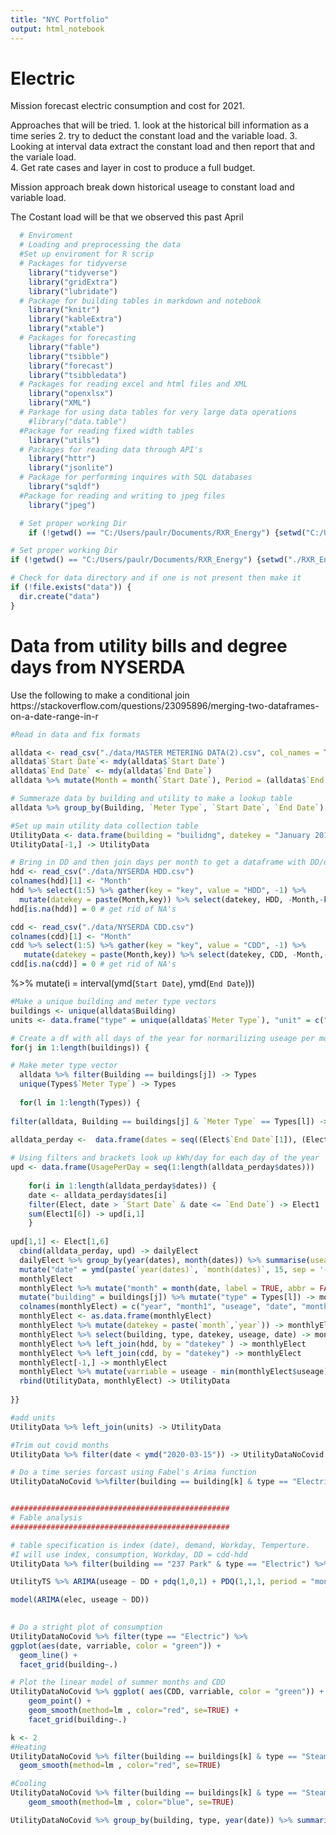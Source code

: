 ```yaml
---
title: "NYC Portfolio"
output: html_notebook
---
```


# Electric   
Mission forecast electric consumption and cost for 2021. 

Approaches that will be tried. 
1. look at the historical bill information as a time series
2. try to deduct the constant load and the variable load. 
3. Looking at interval data extract the constant load and then report that and the variale load.  
4. Get rate cases and layer in cost to produce a full budget. 

Mission approach break down historical useage to constant load and variable load. 


The Costant load will be that we observed this past April 

```r
  # Enviroment 
  # Loading and preprocessing the data
  #Set up enviroment for R scrip  
  # Packages for tidyverse 
    library("tidyverse")
    library("gridExtra")
    library("lubridate")
  # Package for building tables in markdown and notebook 
    library("knitr")
    library("kableExtra") 
    library("xtable")
  # Packages for forecasting
    library("fable")
    library("tsibble")
    library("forecast")
    library("tsibbledata")
  # Packages for reading excel and html files and XML
    library("openxlsx")
    library("XML")
  # Parkage for using data tables for very large data operations
    #library("data.table")
  #Package for reading fixed width tables
    library("utils")
  # Packages for reading data through API's 
    library("httr")
    library("jsonlite")
  # Package for performing inquires with SQL databases 
    library("sqldf")
  #Package for reading and writing to jpeg files
    library("jpeg")

  # Set proper working Dir 
    if (!getwd() == "C:/Users/paulr/Documents/RXR_Energy") {setwd("C:/Users/paulr/Documents/RXR_Energy")}

# Set proper working Dir
if (!getwd() == "C:/Users/paulr/Documents/RXR_Energy") {setwd("./RXR_Energy")}

# Check for data directory and if one is not present then make it
if (!file.exists("data")) {
  dir.create("data")
}

```

# Data from utility bills and degree days from NYSERDA 
Use the following to make a conditional join https://stackoverflow.com/questions/23095896/merging-two-dataframes-on-a-date-range-in-r


```r
#Read in data and fix formats

alldata <- read_csv("./data/MASTER METERING DATA(2).csv", col_names = TRUE, col_types = "cccccddcd")
alldata$`Start Date`<- mdy(alldata$`Start Date`)
alldata$`End Date` <- mdy(alldata$`End Date`)
alldata %>% mutate(Month = month(`Start Date`), Period = (alldata$`End Date`- alldata$`Start Date`))  -> alldata

# Summeraze data by building and utility to make a lookup table
alldata %>% group_by(Building, `Meter Type`, `Start Date`, `End Date`) %>% summarise(Usage = sum(Usage)) %>% mutate(Usage_Day = Usage / as.numeric(`End Date` - `Start Date`)) -> alldata

#Set up main utility data collection table 
UtilityData <- data.frame(building = "builidng", datekey = "January 2017", kWh = 1, date = ymd("2017-01-05"), HDD = 1, CDD = 1, varriable = 1 )
UtilityData[-1,] -> UtilityData

# Bring in DD and then join days per month to get a dataframe with DD/day to then combine with the main alldata
hdd <- read_csv("./data/NYSERDA HDD.csv")
colnames(hdd)[1] <- "Month"
hdd %>% select(1:5) %>% gather(key = "key", value = "HDD", -1) %>%
  mutate(datekey = paste(Month,key)) %>% select(datekey, HDD, -Month,-key) -> hdd
hdd[is.na(hdd)] = 0 # get rid of NA's

cdd <- read_csv("./data/NYSERDA CDD.csv")
colnames(cdd)[1] <- "Month"
cdd %>% select(1:5) %>% gather(key = "key", value = "CDD", -1) %>%
   mutate(datekey = paste(Month,key)) %>% select(datekey, CDD, -Month,-key) -> cdd
cdd[is.na(cdd)] = 0 # get rid of NA's


```


%>% mutate(i = interval(ymd(`Start Date`), ymd(`End Date`)))


```r
#Make a unique building and meter type vectors
buildings <- unique(alldata$Building)
units <- data.frame("type" = unique(alldata$`Meter Type`), "unit" = c("kWh", "MLbs", "hcf", "hcf", "hcf", "gal", "Therms", "hcf"))

# Create a df with all days of the year for normarilizing useage per month
for(j in 1:length(buildings)) {

# Make meter type vector
  alldata %>% filter(Building == buildings[j]) -> Types
  unique(Types$`Meter Type`) -> Types
  
  for(l in 1:length(Types)) {
  
filter(alldata, Building == buildings[j] & `Meter Type` == Types[l]) ->   Elect

alldata_perday <-  data.frame(dates = seq((Elect$`End Date`[1]), (Elect$`End Date`[length(Elect$`End Date`)]), by = "day"))  
 
# Using filters and brackets look up kWh/day for each day of the year 
upd <- data.frame(UsagePerDay = seq(1:length(alldata_perday$dates)))
  
    for(i in 1:length(alldata_perday$dates)) {
    date <- alldata_perday$dates[i]
    filter(Elect, date > `Start Date` & date <= `End Date`) -> Elect1
    sum(Elect1[6]) -> upd[i,1]
    }
  
upd[1,1] <- Elect[1,6]
  cbind(alldata_perday, upd) -> dailyElect
  dailyElect %>% group_by(year(dates), month(dates)) %>% summarise(useage = sum(UsagePerDay)) %>%
  mutate("date" = ymd(paste(`year(dates)`, `month(dates)`, 15, sep = '-')))  ->
  monthlyElect
  monthlyElect %>% mutate("month" = month(date, label = TRUE, abbr = FALSE)) %>%
  mutate("building" = buildings[j]) %>% mutate("type" = Types[l]) -> monthlyElect
  colnames(monthlyElect) = c("year", "month1", "useage", "date", "month", "building", "type")
  monthlyElect <- as.data.frame(monthlyElect)
  monthlyElect %>% mutate(datekey = paste(`month`,`year`)) -> monthlyElect
  monthlyElect %>% select(building, type, datekey, useage, date) -> monthlyElect
  monthlyElect %>% left_join(hdd, by = "datekey" ) -> monthlyElect
  monthlyElect %>% left_join(cdd, by = "datekey") -> monthlyElect
  monthlyElect[-1,] -> monthlyElect
  monthlyElect %>% mutate(varriable = useage - min(monthlyElect$useage)) -> monthlyElect
  rbind(UtilityData, monthlyElect) -> UtilityData 
  
}}

#add units
UtilityData %>% left_join(units) -> UtilityData

#Trim out covid months 
UtilityData %>% filter(date < ymd("2020-03-15")) -> UtilityDataNoCovid

```


```r

# Do a time series forcast using Fabel's Arima function
UtilityDataNoCovid %>%filter(building == building[k] & type == "Electric") %>% select(useage) %>% ts(start = c(2017, 2), frequency = 12) -> UtilityTS


#################################################
# Fable analysis
#################################################

# table specification is index (date), demand, Workday, Temperture. 
#I will use index, consumption, Workday, DD = cdd-hdd
UtilityData %>% filter(building == "237 Park" & type == "Electric") %>% mutate("DD" = CDD - HDD) %>% mutate("WorkDay" = wday(date)) %>% select(date, useage, DD, WorkDay) %>% as.tibble() -> UtilityTS

UtilityTS %>% ARIMA(useage ~ DD + pdq(1,0,1) + PDQ(1,1,1, period = "month"))

model(ARIMA(elec, useage ~ DD))
                                                 

# Do a stright plot of consumption 
UtilityDataNoCovid %>% filter(type == "Electric") %>%
ggplot(aes(date, varriable, color = "green")) +
  geom_line() +
  facet_grid(building~.)

# Plot the linear model of summer months and CDD
UtilityDataNoCovid %>% ggplot( aes(CDD, varriable, color = "green")) +
    geom_point() +
    geom_smooth(method=lm , color="red", se=TRUE) +
    facet_grid(building~.)

k <- 2
#Heating
UtilityDataNoCovid %>% filter(building == buildings[k] & type == "Steam") %>% filter(month(date) < 4 | month(date) > 10  ) %>% ggplot( aes(HDD, useage, color = "blue")) +    geom_point() +
  geom_smooth(method=lm , color="red", se=TRUE) 

#Cooling 
UtilityDataNoCovid %>% filter(building == buildings[k] & type == "Steam") %>% filter(month(date) > 5 & month(date) < 9  ) %>% ggplot( aes(CDD, useage, color = "black")) +    geom_point() +
    geom_smooth(method=lm , color="blue", se=TRUE) 

```

```r

UtilityDataNoCovid %>% group_by(building, type, year(date)) %>% summarise(Useage = sum(useage)) %>% kable(format = "html", align = c('l', 'l', 'c', 'r'), digits = 0, col.names = c("Building", "Utility", "Year", "Useage"), caption = "All Buildings", label = "History Table") %>% kable_styling(full_width = F)




```


